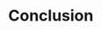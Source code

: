 # Conclusion

<!-- can restate the most important points from the white paper overall, or it can restate the case for addressing the problem. -->